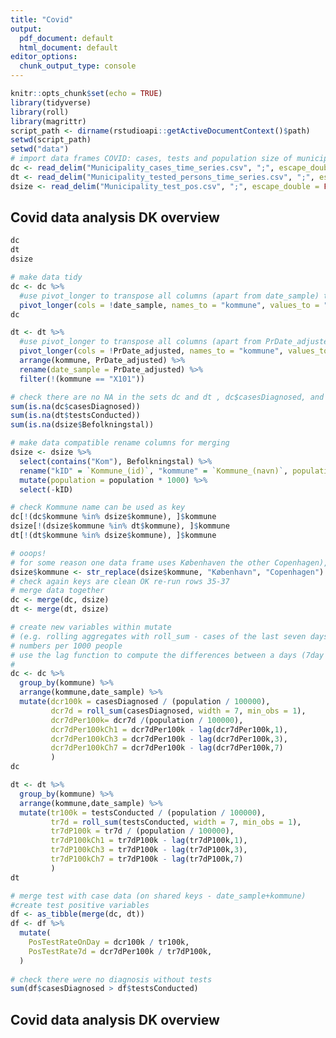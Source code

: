 ```yaml
---
title: "Covid"
output:
  pdf_document: default
  html_document: default
editor_options:
  chunk_output_type: console
---
```


```r
knitr::opts_chunk$set(echo = TRUE)
library(tidyverse)
library(roll)
library(magrittr)
script_path <- dirname(rstudioapi::getActiveDocumentContext()$path)
setwd(script_path)
setwd("data")
# import data frames COVID: cases, tests and population size of municipalities
dc <- read_delim("Municipality_cases_time_series.csv", ";", escape_double = FALSE, trim_ws = TRUE)
dt <- read_delim("Municipality_tested_persons_time_series.csv", ";", escape_double = FALSE, trim_ws = TRUE)
dsize <- read_delim("Municipality_test_pos.csv", ";", escape_double = FALSE, trim_ws = TRUE)
```
## Covid data analysis DK overview
```r
dc
dt
dsize
```

```r
# make data tidy
dc <- dc %>% 
  #use pivot_longer to transpose all columns (apart from date_sample) to two columns ('kommune','casesDiagnosed') that hold the name of the kommune and the values of the number of diagnosed cases
  pivot_longer(cols = !date_sample, names_to = "kommune", values_to = "casesDiagnosed") %>% arrange(kommune, date_sample)
dc
```

```r
dt <- dt %>% 
  #use pivot_longer to transpose all columns (apart from PrDate_adjusted) to two columns ('kommune','testsConducted') that hold the name of the kommune and the values of the number of conducted tests 
  pivot_longer(cols = !PrDate_adjusted, names_to = "kommune", values_to = "testsConducted") %>%
  arrange(kommune, PrDate_adjusted) %>%
  rename(date_sample = PrDate_adjusted) %>%
  filter(!(kommune == "X101"))
```

```r
# check there are no NA in the sets dc and dt , dc$casesDiagnosed, and dt$testsConducted
sum(is.na(dc$casesDiagnosed))
sum(is.na(dt$testsConducted))
sum(is.na(dsize$Befolkningstal))
```

```r
# make data compatible rename columns for merging 
dsize <- dsize %>%
  select(contains("Kom"), Befolkningstal) %>%
  rename("kID" = `Kommune_(id)`, "kommune" = `Kommune_(navn)`, population = Befolkningstal) %>%
  mutate(population = population * 1000) %>%
  select(-kID)
```

```r
# check Kommune name can be used as key
dc[!(dc$kommune %in% dsize$kommune), ]$kommune
dsize[!(dsize$kommune %in% dt$kommune), ]$kommune
dt[!(dt$kommune %in% dsize$kommune), ]$kommune
```

```r
# ooops!
# for some reason one data frame uses Københaven the other Copenhagen), - use str_replace to change "København", "Copenhagen"
dsize$kommune <- str_replace(dsize$kommune, "København", "Copenhagen")
# check again keys are clean OK re-run rows 35-37
# merge data together
dc <- merge(dc, dsize)
dt <- merge(dt, dsize)
```

```r
# create new variables within mutate 
# (e.g. rolling aggregates with roll_sum - cases of the last seven days) - 
# numbers per 1000 people 
# use the lag function to compute the differences between a days (7day sum) value and the one from 7 days (3, and 1) ago
#
dc <- dc %>% 
  group_by(kommune) %>%
  arrange(kommune,date_sample) %>%
  mutate(dcr100k = casesDiagnosed / (population / 100000), 
         dcr7d = roll_sum(casesDiagnosed, width = 7, min_obs = 1),
         dcr7dPer100k= dcr7d /(population / 100000),
         dcr7dPer100kCh1 = dcr7dPer100k - lag(dcr7dPer100k,1),
         dcr7dPer100kCh3 = dcr7dPer100k - lag(dcr7dPer100k,3),
         dcr7dPer100kCh7 = dcr7dPer100k - lag(dcr7dPer100k,7)
         )
dc
```

```r
dt <- dt %>% 
  group_by(kommune) %>% 
  arrange(kommune,date_sample) %>%
  mutate(tr100k = testsConducted / (population / 100000), 
         tr7d = roll_sum(testsConducted, width = 7, min_obs = 1), 
         tr7dP100k = tr7d / (population / 100000),
         tr7dP100kCh1 = tr7dP100k - lag(tr7dP100k,1),
         tr7dP100kCh3 = tr7dP100k - lag(tr7dP100k,3),
         tr7dP100kCh7 = tr7dP100k - lag(tr7dP100k,7)
         )
dt

```

```r
# merge test with case data (on shared keys - date_sample+kommune)
#create test positive variables 
df <- as_tibble(merge(dc, dt))
df <- df %>% 
  mutate(
    PosTestRateOnDay = dcr100k / tr100k,
    PosTestRate7d = dcr7dPer100k / tr7dP100k, 
  )
    
# check there were no diagnosis without tests
sum(df$casesDiagnosed > df$testsConducted)

```

## Covid data analysis DK overview
